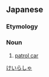 ==Japanese==
{{ja-kanjitab|けい|ら|しゃ|yomi=o}}

===Etymology===
{{compound|lang=ja|sort=けいらしゃ|警邏|tr1=keira|t1=patrol|車|tr2=sha|t2=car}}

===Noun===
{{ja-noun|けいらしゃ}}

# [[patrol car]]

[[Category:ja:Vehicles|けいらしゃ]]